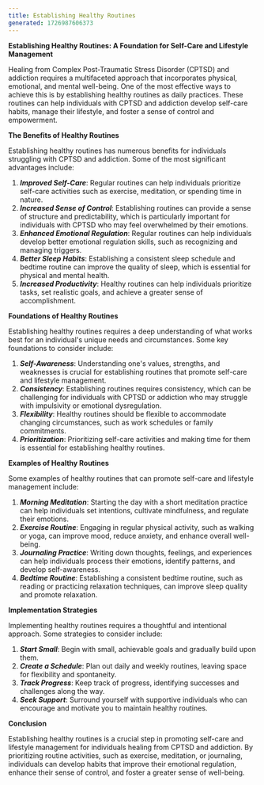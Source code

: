 ---
title: Establishing Healthy Routines
generated: 1726987606373
---

**Establishing Healthy Routines: A Foundation for Self-Care and Lifestyle Management**

Healing from Complex Post-Traumatic Stress Disorder (CPTSD) and addiction requires a multifaceted approach that incorporates physical, emotional, and mental well-being. One of the most effective ways to achieve this is by establishing healthy routines as daily practices. These routines can help individuals with CPTSD and addiction develop self-care habits, manage their lifestyle, and foster a sense of control and empowerment.

**The Benefits of Healthy Routines**

Establishing healthy routines has numerous benefits for individuals struggling with CPTSD and addiction. Some of the most significant advantages include:

1. ***Improved Self-Care***: Regular routines can help individuals prioritize self-care activities such as exercise, meditation, or spending time in nature.
2. ***Increased Sense of Control***: Establishing routines can provide a sense of structure and predictability, which is particularly important for individuals with CPTSD who may feel overwhelmed by their emotions.
3. ***Enhanced Emotional Regulation***: Regular routines can help individuals develop better emotional regulation skills, such as recognizing and managing triggers.
4. ***Better Sleep Habits***: Establishing a consistent sleep schedule and bedtime routine can improve the quality of sleep, which is essential for physical and mental health.
5. ***Increased Productivity***: Healthy routines can help individuals prioritize tasks, set realistic goals, and achieve a greater sense of accomplishment.

**Foundations of Healthy Routines**

Establishing healthy routines requires a deep understanding of what works best for an individual's unique needs and circumstances. Some key foundations to consider include:

1. ***Self-Awareness***: Understanding one's values, strengths, and weaknesses is crucial for establishing routines that promote self-care and lifestyle management.
2. ***Consistency***: Establishing routines requires consistency, which can be challenging for individuals with CPTSD or addiction who may struggle with impulsivity or emotional dysregulation.
3. ***Flexibility***: Healthy routines should be flexible to accommodate changing circumstances, such as work schedules or family commitments.
4. ***Prioritization***: Prioritizing self-care activities and making time for them is essential for establishing healthy routines.

**Examples of Healthy Routines**

Some examples of healthy routines that can promote self-care and lifestyle management include:

1. ***Morning Meditation***: Starting the day with a short meditation practice can help individuals set intentions, cultivate mindfulness, and regulate their emotions.
2. ***Exercise Routine***: Engaging in regular physical activity, such as walking or yoga, can improve mood, reduce anxiety, and enhance overall well-being.
3. ***Journaling Practice***: Writing down thoughts, feelings, and experiences can help individuals process their emotions, identify patterns, and develop self-awareness.
4. ***Bedtime Routine***: Establishing a consistent bedtime routine, such as reading or practicing relaxation techniques, can improve sleep quality and promote relaxation.

**Implementation Strategies**

Implementing healthy routines requires a thoughtful and intentional approach. Some strategies to consider include:

1. ***Start Small***: Begin with small, achievable goals and gradually build upon them.
2. ***Create a Schedule***: Plan out daily and weekly routines, leaving space for flexibility and spontaneity.
3. ***Track Progress***: Keep track of progress, identifying successes and challenges along the way.
4. ***Seek Support***: Surround yourself with supportive individuals who can encourage and motivate you to maintain healthy routines.

**Conclusion**

Establishing healthy routines is a crucial step in promoting self-care and lifestyle management for individuals healing from CPTSD and addiction. By prioritizing routine activities, such as exercise, meditation, or journaling, individuals can develop habits that improve their emotional regulation, enhance their sense of control, and foster a greater sense of well-being.

